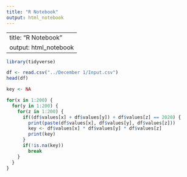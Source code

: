 ```yaml
---
title: "R Notebook"
output: html_notebook
---
```


---
title: "R Notebook"
output: html_notebook
---

```r
library(tidyverse)

df <- read.csv("../December 1/Input.csv")
head(df)
```

```r
key <- NA

for(x in 1:200) {
  for(y in 1:200) {
    for(z in 1:200) {
      if((df$values[x] + df$values[y]) + df$values[z] == 2020) {
        print(paste(df$values[x], df$values[y], df$values[z]))
        key <- df$values[x] * df$values[y] * df$values[z]
        print(key)
      }
      if(!is.na(key))
        break
    }
  }
}
```